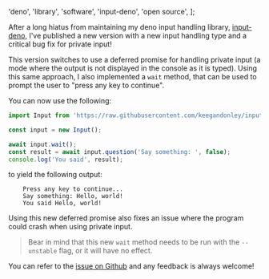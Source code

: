   'deno',
  'library',
  'software',
  'input-deno',
  'open source',
];

After a long hiatus from maintaining my deno input handling library, [input-deno](https://deno.land/x/input@2.0.3 'Deno Land Link'), I've published a new version with a new input handling type and a critical bug fix for private input!

This version switches to use a deferred promise for handling private input (a mode where the output is not displayed in the console as it is typed). Using this same approach, I also implemented a `wait` method, that can be used to prompt the user to "press any key to continue".

You can now use the following:

```javascript
import Input from 'https://raw.githubusercontent.com/keegandonley/input-deno/master/index.ts';

const input = new Input();

await input.wait();
const result = await input.question('Say something: ', false);
console.log('You said', result);
```

to yield the following output:

```
    Press any key to continue...
    Say something: Hello, world!
    You said Hello, world!
```

Using this new deferred promise also fixes an issue where the program could crash when using private input.

> Bear in mind that this new `wait` method needs to be run with the `--unstable` flag, or it will have no effect.

You can refer to the [issue on Github](https://github.com/keegandonley/input-deno/issues/21 'Github Link') and any feedback is always welcome!
